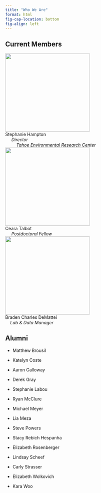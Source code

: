 ```yaml
---
title: "Who We Are"
format: html
fig-cap-location: bottom
fig-align: left
---
```


## Current Members
::: {layout=[2,1] valigh="bottom"}

| [![](images/Hampton_6.jpg){fig-alt="Stephanie Hampton" width="270px" height="250px"}](shampton.qmd)
| Stephanie Hampton 
|      *Director* 
|          *Tahoe Environmental Research Center*

| [![](images/ct_hs.png){fig-alt="Ceara Talbot" width="270px" height="250px"}](ctalbot.qmd)
| Ceara Talbot 
|      *Postdoctoral Fellow*

| [![](images/bcd_hs3.jpg){fig-alt="Braden Charles DeMattei" width="270px" height="250px"}](bcdemattei.qmd)
| Braden Charles DeMattei 
|     *Lab & Data Manager*

:::

## Alumni

- Matthew Brousil

- Katelyn Coste

- Aaron Galloway

- Derek Gray

- Stephanie Labou

- Ryan McClure

- Michael Meyer

- Lia Meza

- Steve Powers

- Stacy Rebich Hespanha

- Elizabeth Rosenberger

- Lindsay Scheef

- Carly Strasser

- Elizabeth Wolkovich

- Kara Woo
